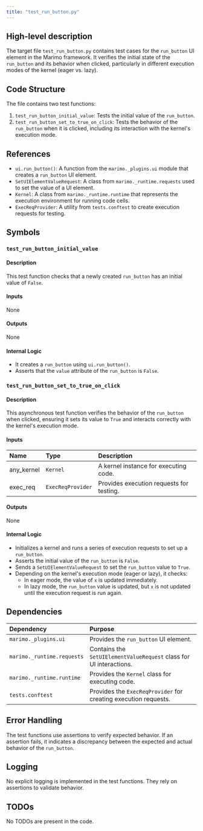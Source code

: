 ```yaml
---
title: "test_run_button.py"
---
```


## High-level description

The target file `test_run_button.py` contains test cases for the `run_button` UI element in the Marimo framework. It verifies the initial state of the `run_button` and its behavior when clicked, particularly in different execution modes of the kernel (eager vs. lazy).

## Code Structure

The file contains two test functions:
1. `test_run_button_initial_value`: Tests the initial value of the `run_button`.
2. `test_run_button_set_to_true_on_click`: Tests the behavior of the `run_button` when it is clicked, including its interaction with the kernel's execution mode.

## References

- `ui.run_button()`: A function from the `marimo._plugins.ui` module that creates a `run_button` UI element.
- `SetUIElementValueRequest`: A class from `marimo._runtime.requests` used to set the value of a UI element.
- `Kernel`: A class from `marimo._runtime.runtime` that represents the execution environment for running code cells.
- `ExecReqProvider`: A utility from `tests.conftest` to create execution requests for testing.

## Symbols

### `test_run_button_initial_value`
#### Description
This test function checks that a newly created `run_button` has an initial value of `False`.

#### Inputs
None

#### Outputs
None

#### Internal Logic
- It creates a `run_button` using `ui.run_button()`.
- Asserts that the `value` attribute of the `run_button` is `False`.

### `test_run_button_set_to_true_on_click`
#### Description
This asynchronous test function verifies the behavior of the `run_button` when clicked, ensuring it sets its value to `True` and interacts correctly with the kernel's execution mode.

#### Inputs
| Name      | Type          | Description                          |
|:----------|:--------------|:-------------------------------------|
| any_kernel | `Kernel`      | A kernel instance for executing code.|
| exec_req  | `ExecReqProvider` | Provides execution requests for testing.|

#### Outputs
None

#### Internal Logic
- Initializes a kernel and runs a series of execution requests to set up a `run_button`.
- Asserts the initial value of the `run_button` is `False`.
- Sends a `SetUIElementValueRequest` to set the `run_button` value to `True`.
- Depending on the kernel's execution mode (eager or lazy), it checks:
  - In eager mode, the value of `x` is updated immediately.
  - In lazy mode, the `run_button` value is updated, but `x` is not updated until the execution request is run again.

## Dependencies

| Dependency | Purpose |
|:-----------|:--------|
| `marimo._plugins.ui` | Provides the `run_button` UI element. |
| `marimo._runtime.requests` | Contains the `SetUIElementValueRequest` class for UI interactions. |
| `marimo._runtime.runtime` | Provides the `Kernel` class for executing code. |
| `tests.conftest` | Provides the `ExecReqProvider` for creating execution requests. |

## Error Handling

The test functions use assertions to verify expected behavior. If an assertion fails, it indicates a discrepancy between the expected and actual behavior of the `run_button`.

## Logging

No explicit logging is implemented in the test functions. They rely on assertions to validate behavior.

## TODOs

No TODOs are present in the code.